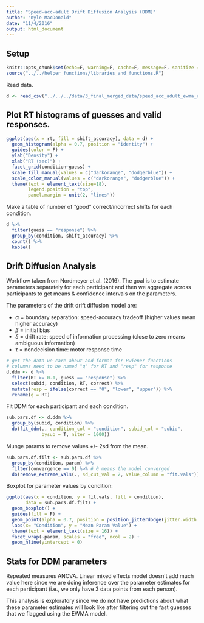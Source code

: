 ```yaml
---
title: "Speed-acc-adult Drift Diffusion Analysis (DDM)"
author: "Kyle MacDonald"
date: "11/4/2016"
output: html_document
---
```


## Setup

```r
knitr::opts_chunk$set(echo=F, warning=F, cache=F, message=F, sanitize = T)
source("../../helper_functions/libraries_and_functions.R")
```

Read data.

```r
d <- read_csv("../../../data/3_final_merged_data/speed_acc_adult_ewma_results.csv")
```

## Plot RT histograms of guesses and valid responses.

```r
ggplot(aes(x = rt, fill = shift_accuracy), data = d) +
  geom_histogram(alpha = 0.7, position = "identity") +
  guides(color = F) + 
  ylab("Density") +
  xlab("RT (sec)") +
  facet_grid(condition~guess) +
  scale_fill_manual(values = c("darkorange", "dodgerblue")) +
  scale_color_manual(values = c("darkorange", "dodgerblue")) +
  theme(text = element_text(size=18),
        legend.position = "top",
        panel.margin = unit(2, "lines"))
```

Make a table of number of "good" correct/incorrect shifts for each condition. 

```r
d %>% 
  filter(guess == "response") %>% 
  group_by(condition, shift_accuracy) %>% 
  count() %>% 
  kable()
```

## Drift Diffusion Analysis

Workflow taken from Nordmeyer et al. (2016). The goal is to estimate parameters separately for each participant and then we aggregate across participants to get means & confidence intervals on the parameters.

The parameters of the drift drift diffusion model are: 

* $\alpha$ = boundary separation: speed-accuracy tradeoff (higher values mean higher accuracy)
* $\beta$ = initial bias
* $\delta$ = drift rate: speed of information processing (close to zero means ambiguous information)
* $\tau$ = nondecision time: motor response time

```r
# get the data we care about and format for Rwiener functions
# columns need to be named "q" for RT and "resp" for response
d.ddm <- d %>% 
  filter(RT >= 0.1, guess == "response") %>% 
  select(subid, condition, RT, correct) %>% 
  mutate(resp = ifelse(correct == "0", "lower", "upper")) %>% 
  rename(q = RT) 
```

Fit DDM for each participant and each condition.

```r
sub.pars.df <- d.ddm %>% 
  group_by(subid, condition) %>% 
  do(fit_ddm(., condition_col = "condition", subid_col = "subid", 
             bysub = T, niter = 1000)) 
```

Munge params to remove values +/- 2sd from the mean.

```r
sub.pars.df.filt <- sub.pars.df %>% 
  group_by(condition, param) %>% 
  filter(convergence == 0) %>% # 0 means the model converged
  do(remove_extreme_vals(., sd_cut_val = 2, value_column = "fit.vals"))
```

Boxplot for parameter values by condition:

```r
ggplot(aes(x = condition, y = fit.vals, fill = condition), 
       data = sub.pars.df.filt) +
  geom_boxplot() +
  guides(fill = F) +
  geom_point(alpha = 0.7, position = position_jitterdodge(jitter.width = 0.1)) + 
  labs(x= "Condition", y = "Mean Param Value") +
  theme(text = element_text(size = 16)) +
  facet_wrap(~param, scales = "free", ncol = 2) +
  geom_hline(yintercept = 0)
```

## Stats for DDM parameters

Repeated measures ANOVA. Linear mixed effects model doesn't add much value here since we are doing inference over the parameter estimates for each participant (i.e., we only have 3 data points from each person).

This analysis is exploratory since we do not have predictions about what these parameter estimates will look like after filtering out the fast guesses that we flagged using the EWMA model. 
